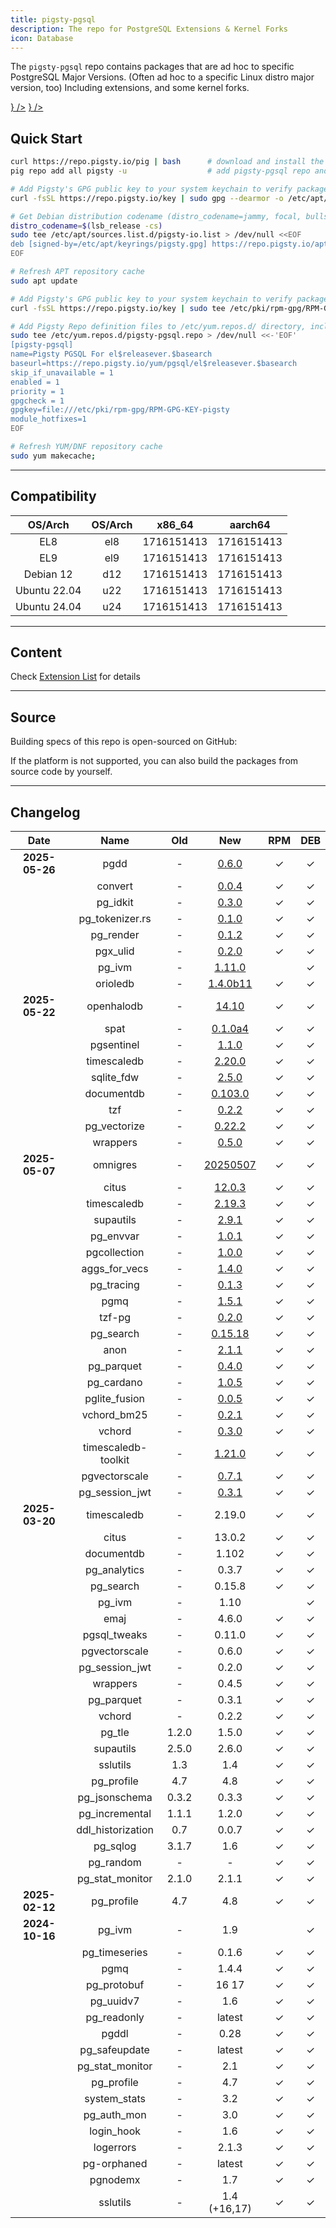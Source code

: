 ```yaml
---
title: pigsty-pgsql
description: The repo for PostgreSQL Extensions & Kernel Forks
icon: Database
---
```



The `pigsty-pgsql` repo contains packages that are ad hoc to specific PostgreSQL Major Versions.
(Often ad hoc to a specific Linux distro major version, too) Including extensions, and some kernel forks.

<Files>
    <Folder name="https://repo.pigsty.io" defaultOpen>
        <Folder name="apt" defaultOpen>
            <Folder name="pgsql" defaultOpen>
                <Folder name="amd64" defaultOpen></Folder>
                <Folder name="arm64" defaultOpen></Folder>
            </Folder>
        </Folder>
        <Folder name="yum" defaultOpen>
            <Folder name="pgsql" defaultOpen>
                <Folder name="x86_64" defaultOpen></Folder>
                <Folder name="aarch64" defaultOpen></Folder>
            </Folder>
        </Folder>
        <a href={"https://repo.pigsty.io/pig"}><File name="pig" icon={<FileTerminal className="text-orange-500" />} /></a>
        <a href={"https://repo.pigsty.io/key"}><File name="key" icon={<KeyRound className="text-blue-500" />} /></a>
    </Folder>
</Files>


## Quick Start

```bash tab="pig"
curl https://repo.pigsty.io/pig | bash      # download and install the pig CLI tool
pig repo add all pigsty -u                  # add pigsty-pgsql repo and update cache
```
```bash tab="apt"
# Add Pigsty's GPG public key to your system keychain to verify package signatures
curl -fsSL https://repo.pigsty.io/key | sudo gpg --dearmor -o /etc/apt/keyrings/pigsty.gpg

# Get Debian distribution codename (distro_codename=jammy, focal, bullseye, bookworm), and write the corresponding upstream repository address to the APT List file
distro_codename=$(lsb_release -cs)
sudo tee /etc/apt/sources.list.d/pigsty-io.list > /dev/null <<EOF
deb [signed-by=/etc/apt/keyrings/pigsty.gpg] https://repo.pigsty.io/apt/pgsql ${distro_codename} main
EOF

# Refresh APT repository cache
sudo apt update
```
```bash tab="yum"
# Add Pigsty's GPG public key to your system keychain to verify package signatures
curl -fsSL https://repo.pigsty.io/key | sudo tee /etc/pki/rpm-gpg/RPM-GPG-KEY-pigsty >/dev/null

# Add Pigsty Repo definition files to /etc/yum.repos.d/ directory, including two repositories
sudo tee /etc/yum.repos.d/pigsty-pgsql.repo > /dev/null <<-'EOF'
[pigsty-pgsql]
name=Pigsty PGSQL For el$releasever.$basearch
baseurl=https://repo.pigsty.io/yum/pgsql/el$releasever.$basearch
skip_if_unavailable = 1
enabled = 1
priority = 1
gpgcheck = 1
gpgkey=file:///etc/pki/rpm-gpg/RPM-GPG-KEY-pigsty
module_hotfixes=1
EOF

# Refresh YUM/DNF repository cache
sudo yum makecache;
```



--------

## Compatibility

|   OS/Arch    | OS/Arch |                                                                                                  x86_64                                                                                                  |                                                                                                 aarch64                                                                                                  |
|:------------:|:-------:|:--------------------------------------------------------------------------------------------------------------------------------------------------------------------------------------------------------:|:--------------------------------------------------------------------------------------------------------------------------------------------------------------------------------------------------------:|
|     EL8      |   el8   |   <Badge variant="blue-subtle">17</Badge><Badge variant="blue-subtle">16</Badge><Badge variant="blue-subtle">15</Badge><Badge variant="blue-subtle">14</Badge><Badge variant="blue-subtle">13</Badge>    |   <Badge variant="blue-subtle">17</Badge><Badge variant="blue-subtle">16</Badge><Badge variant="blue-subtle">15</Badge><Badge variant="blue-subtle">14</Badge><Badge variant="blue-subtle">13</Badge>    |
|     EL9      |   el9   |   <Badge variant="blue-subtle">17</Badge><Badge variant="blue-subtle">16</Badge><Badge variant="blue-subtle">15</Badge><Badge variant="blue-subtle">14</Badge><Badge variant="blue-subtle">13</Badge>    |   <Badge variant="blue-subtle">17</Badge><Badge variant="blue-subtle">16</Badge><Badge variant="blue-subtle">15</Badge><Badge variant="blue-subtle">14</Badge><Badge variant="blue-subtle">13</Badge>    |
|  Debian 12   |   d12   |   <Badge variant="blue-subtle">17</Badge><Badge variant="blue-subtle">16</Badge><Badge variant="blue-subtle">15</Badge><Badge variant="blue-subtle">14</Badge><Badge variant="blue-subtle">13</Badge>    |   <Badge variant="blue-subtle">17</Badge><Badge variant="blue-subtle">16</Badge><Badge variant="blue-subtle">15</Badge><Badge variant="blue-subtle">14</Badge><Badge variant="blue-subtle">13</Badge>    |
| Ubuntu 22.04 |   u22   |   <Badge variant="blue-subtle">17</Badge><Badge variant="blue-subtle">16</Badge><Badge variant="blue-subtle">15</Badge><Badge variant="blue-subtle">14</Badge><Badge variant="blue-subtle">13</Badge>    |   <Badge variant="blue-subtle">17</Badge><Badge variant="blue-subtle">16</Badge><Badge variant="blue-subtle">15</Badge><Badge variant="blue-subtle">14</Badge><Badge variant="blue-subtle">13</Badge>    |
| Ubuntu 24.04 |   u24   |   <Badge variant="blue-subtle">17</Badge><Badge variant="blue-subtle">16</Badge><Badge variant="blue-subtle">15</Badge><Badge variant="blue-subtle">14</Badge><Badge variant="blue-subtle">13</Badge>    |   <Badge variant="blue-subtle">17</Badge><Badge variant="blue-subtle">16</Badge><Badge variant="blue-subtle">15</Badge><Badge variant="blue-subtle">14</Badge><Badge variant="blue-subtle">13</Badge>    |



------

## Content

Check [Extension List](/ext/list/) for details


--------

## Source

Building specs of this repo is open-sourced on GitHub:

<GithubInfo owner="pgsty" repo="rpm"/>
<GithubInfo owner="pgsty" repo="deb"/>

If the platform is not supported, you can also build the packages from source code by yourself.


------

## Changelog


|      Date      |        Name         |  Old  |                                               New                                                | RPM | DEB |
|:--------------:|:-------------------:|:-----:|:------------------------------------------------------------------------------------------------:|:---:|:---:|
| **2025-05-26** |        pgdd         |   -   |                          [0.6.0](https://github.com/rustprooflabs/pgdd)                          |  ✓  |  ✓  |
|                |       convert       |   -   |                        [0.0.4](https://github.com/rustprooflabs/convert)                         |  ✓  |  ✓  |
|                |      pg_idkit       |   -   |                          [0.3.0](https://github.com/VADOSWARE/pg_idkit)                          |  ✓  |  ✓  |
|                |   pg_tokenizer.rs   |   -   |                     [0.1.0](https://github.com/tensorchord/pg_tokenizer.rs)                      |  ✓  |  ✓  |
|                |      pg_render      |   -   |                           [0.1.2](https://github.com/mkaski/pg_render)                           |  ✓  |  ✓  |
|                |      pgx_ulid       |   -   |                          [0.2.0](https://github.com/pksunkara/pgx_ulid)                          |  ✓  |  ✓  |
|                |       pg_ivm        |   -   |                            [1.11.0](https://github.com/sraoss/pg_ivm)                            |     |  ✓  |
|                |      orioledb       |   -   |                         [1.4.0b11](https://github.com/orioledb/orioledb)                         |  ✓  |  ✓  |
| **2025-05-22** |     openhalodb      |   -   |                            [14.10](https://github.com/pgsty/openHalo)                            |  ✓  |  ✓  |
|                |        spat         |   -   |                        [0.1.0a4](https://github.com/Florents-Tselai/spat)                        |  ✓  |  ✓  |
|                |     pgsentinel      |   -   |              [1.1.0](https://github.com/pgsentinel/pgsentinel/releases/tag/v1.1.0)               |  ✓  |  ✓  |
|                |     timescaledb     |   -   |              [2.20.0](https://github.com/timescale/timescaledb/releases/tag/2.20.0)              |  ✓  |  ✓  |
|                |     sqlite_fdw      |   -   |               [2.5.0](https://github.com/pgspider/sqlite_fdw/releases/tag/v2.5.0)                |  ✓  |  ✓  |
|                |     documentdb      |   -   |      [0.103.0](https://github.com/FerretDB/documentdb/releases/tag/v0.103.0-ferretdb-2.2.0)      |  ✓  |  ✓  |
|                |         tzf         |   -   |                [0.2.2](https://github.com/ringsaturn/pg-tzf/releases/tag/v0.2.2)                 |  ✓  |  ✓  |
|                |    pg_vectorize     |   -   |             [0.22.2](https://github.com/ChuckHend/pg_vectorize/releases/tag/v0.22.2)             |  ✓  |  ✓  |
|                |      wrappers       |   -   |                [0.5.0](https://github.com/supabase/wrappers/releases/tag/v0.5.0)                 |  ✓  |  ✓  |
| **2025-05-07** |      omnigres       |   -   | [20250507](https://github.com/omnigres/omnigres/commit/413feff21f9f7310023d8cfd92b83f2a251b1aa4) |  ✓  |  ✓  |
|                |        citus        |   -   |                [12.0.3](https://github.com/citusdata/citus/releases/tag/v13.0.3)                 |  ✓  |  ✓  |
|                |     timescaledb     |   -   |              [2.19.3](https://github.com/timescale/timescaledb/releases/tag/2.19.3)              |  ✓  |  ✓  |
|                |      supautils      |   -   |                [2.9.1](https://github.com/supabase/supautils/releases/tag/v2.9.1)                |  ✓  |  ✓  |
|                |      pg_envvar      |   -   |                 [1.0.1](https://github.com/theory/pg-envvar/releases/tag/v1.0.1)                 |  ✓  |  ✓  |
|                |    pgcollection     |   -   |                 [1.0.0](https://github.com/aws/pgcollection/releases/tag/v1.0.0)                 |  ✓  |  ✓  |
|                |    aggs_for_vecs    |   -   |              [1.4.0](https://github.com/pjungwir/aggs_for_vecs/releases/tag/1.4.0)               |  ✓  |  ✓  |
|                |     pg_tracing      |   -   |                [0.1.3](https://github.com/DataDog/pg_tracing/releases/tag/v0.1.3)                |  ✓  |  ✓  |
|                |        pgmq         |   -   |                    [1.5.1](https://github.com/pgmq/pgmq/releases/tag/v1.5.1)                     |  ✓  |  ✓  |
|                |       tzf-pg        |   -   |                [0.2.0](https://github.com/ringsaturn/tzf-pg/releases/tag/v0.2.0)                 |  ✓  |  ✓  |
|                |      pg_search      |   -   |              [0.15.18](https://github.com/paradedb/paradedb/releases/tag/v0.15.18)               |  ✓  |  ✓  |
|                |        anon         |   -   |   [2.1.1](https://gitlab.com/dalibo/postgresql_anonymizer/-/tree/latest/debian?ref_type=heads)   |  ✓  |  ✓  |
|                |     pg_parquet      |   -   |              [0.4.0](https://github.com/CrunchyData/pg_parquet/releases/tag/v0.3.2)              |  ✓  |  ✓  |
|                |     pg_cardano      |   -   |                 [1.0.5](https://github.com/Fell-x27/pg_cardano/commits/master/)                  |  ✓  |  ✓  |
|                |    pglite_fusion    |   -   |              [0.0.5](https://github.com/frectonz/pglite-fusion/releases/tag/v0.0.5)              |  ✓  |  ✓  |
|                |     vchord_bm25     |   -   |           [0.2.1](https://github.com/tensorchord/VectorChord-bm25/releases/tag/0.2.1)            |  ✓  |  ✓  |
|                |       vchord        |   -   |              [0.3.0](https://github.com/tensorchord/VectorChord/releases/tag/0.3.0)              |  ✓  |  ✓  |
|                | timescaledb-toolkit |   -   |          [1.21.0](https://github.com/timescale/timescaledb-toolkit/releases/tag/1.21.0)          |  ✓  |  ✓  |
|                |    pgvectorscale    |   -   |              [0.7.1](https://github.com/timescale/pgvectorscale/releases/tag/0.7.1)              |  ✓  |  ✓  |
|                |   pg_session_jwt    |   -   |           [0.3.1](https://github.com/neondatabase/pg_session_jwt/releases/tag/v0.3.1)            |  ✓  |  ✓  |
| **2025-03-20** |     timescaledb     |   -   |                                              2.19.0                                              |  ✓  |  ✓  |
|                |        citus        |   -   |                                              13.0.2                                              |  ✓  |  ✓  |
|                |     documentdb      |   -   |                                              1.102                                               |  ✓  |  ✓  |
|                |    pg_analytics     |   -   |                                              0.3.7                                               |  ✓  |  ✓  |
|                |      pg_search      |   -   |                                              0.15.8                                              |  ✓  |  ✓  |
|                |       pg_ivm        |   -   |                                               1.10                                               |     |  ✓  |
|                |        emaj         |   -   |                                              4.6.0                                               |  ✓  |  ✓  |
|                |    pgsql_tweaks     |   -   |                                              0.11.0                                              |  ✓  |  ✓  |
|                |    pgvectorscale    |   -   |                                              0.6.0                                               |  ✓  |  ✓  |
|                |   pg_session_jwt    |   -   |                                              0.2.0                                               |  ✓  |  ✓  |
|                |      wrappers       |   -   |                                              0.4.5                                               |  ✓  |  ✓  |
|                |     pg_parquet      |   -   |                                              0.3.1                                               |  ✓  |  ✓  |
|                |       vchord        |   -   |                                              0.2.2                                               |  ✓  |  ✓  |
|                |       pg_tle        | 1.2.0 |                                              1.5.0                                               |  ✓  |  ✓  |
|                |      supautils      | 2.5.0 |                                              2.6.0                                               |  ✓  |  ✓  |
|                |      sslutils       |  1.3  |                                               1.4                                                |  ✓  |  ✓  |
|                |     pg_profile      |  4.7  |                                               4.8                                                |  ✓  |  ✓  |
|                |    pg_jsonschema    | 0.3.2 |                                              0.3.3                                               |  ✓  |  ✓  |
|                |   pg_incremental    | 1.1.1 |                                              1.2.0                                               |  ✓  |  ✓  |
|                |  ddl_historization  |  0.7  |                                              0.0.7                                               |  ✓  |  ✓  |
|                |      pg_sqlog       | 3.1.7 |                                               1.6                                                |  ✓  |  ✓  |
|                |      pg_random      |   -   |                                                -                                                 |  ✓  |  ✓  |
|                |   pg_stat_monitor   | 2.1.0 |                                              2.1.1                                               |  ✓  |  ✓  |
| **2025-02-12** |     pg_profile      |  4.7  |                                               4.8                                                |  ✓  |  ✓  |
| **2024-10-16** |       pg_ivm        |   -   |                                               1.9                                                |     |  ✓  |
|                |    pg_timeseries    |   -   |                                              0.1.6                                               |  ✓  |  ✓  |
|                |        pgmq         |   -   |                                              1.4.4                                               |  ✓  |  ✓  |
|                |     pg_protobuf     |   -   |                                              16 17                                               |  ✓  |  ✓  |
|                |      pg_uuidv7      |   -   |                                               1.6                                                |  ✓  |  ✓  |
|                |     pg_readonly     |   -   |                                              latest                                              |  ✓  |  ✓  |
|                |        pgddl        |   -   |                                               0.28                                               |  ✓  |  ✓  |
|                |    pg_safeupdate    |   -   |                                              latest                                              |  ✓  |  ✓  |
|                |   pg_stat_monitor   |   -   |                                               2.1                                                |  ✓  |  ✓  |
|                |     pg_profile      |   -   |                                               4.7                                                |  ✓  |  ✓  |
|                |    system_stats     |   -   |                                               3.2                                                |  ✓  |  ✓  |
|                |     pg_auth_mon     |   -   |                                               3.0                                                |  ✓  |  ✓  |
|                |     login_hook      |   -   |                                               1.6                                                |  ✓  |  ✓  |
|                |      logerrors      |   -   |                                              2.1.3                                               |  ✓  |  ✓  |
|                |     pg-orphaned     |   -   |                                              latest                                              |  ✓  |  ✓  |
|                |      pgnodemx       |   -   |                                               1.7                                                |  ✓  |  ✓  |
|                |      sslutils       |   -   |                                           1.4 (+16,17)                                           |  ✓  |  ✓  |
